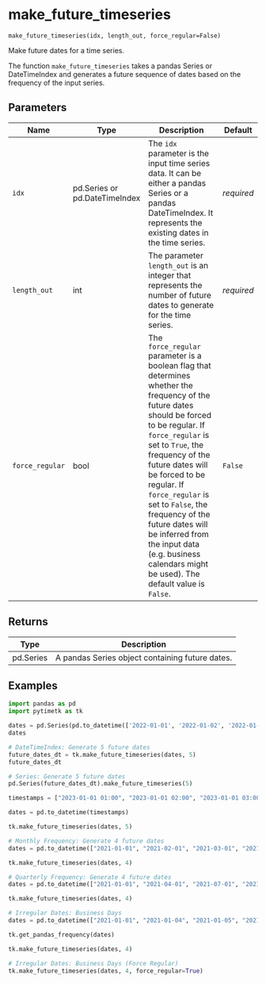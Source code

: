 # make_future_timeseries { #pytimetk.make_future_timeseries }

`make_future_timeseries(idx, length_out, force_regular=False)`

Make future dates for a time series.

The function `make_future_timeseries` takes a pandas Series or DateTimeIndex and generates a future sequence of dates based on the frequency of the input series.

## Parameters

| Name            | Type                          | Description                                                                                                                                                                                                                                                                                                                                                                                                                        | Default    |
|-----------------|-------------------------------|------------------------------------------------------------------------------------------------------------------------------------------------------------------------------------------------------------------------------------------------------------------------------------------------------------------------------------------------------------------------------------------------------------------------------------|------------|
| `idx`           | pd.Series or pd.DateTimeIndex | The `idx` parameter is the input time series data. It can be either a pandas Series or a pandas DateTimeIndex. It represents the existing dates in the time series.                                                                                                                                                                                                                                                                | _required_ |
| `length_out`    | int                           | The parameter `length_out` is an integer that represents the number of future dates to generate for the time series.                                                                                                                                                                                                                                                                                                               | _required_ |
| `force_regular` | bool                          | The `force_regular` parameter is a boolean flag that determines whether the frequency of the future dates should be forced to be regular. If `force_regular` is set to `True`, the frequency of the future dates will be forced to be regular. If `force_regular` is set to `False`, the frequency of the future dates will be inferred from the input data (e.g. business calendars might be used). The default value is `False`. | `False`    |

## Returns

| Type      | Description                                     |
|-----------|-------------------------------------------------|
| pd.Series | A pandas Series object containing future dates. |

## Examples

```python
import pandas as pd
import pytimetk as tk

dates = pd.Series(pd.to_datetime(['2022-01-01', '2022-01-02', '2022-01-03', '2022-01-04']))
dates
```

```python
# DateTimeIndex: Generate 5 future dates
future_dates_dt = tk.make_future_timeseries(dates, 5)
future_dates_dt
```

```python
# Series: Generate 5 future dates
pd.Series(future_dates_dt).make_future_timeseries(5)
```

```python
timestamps = ["2023-01-01 01:00", "2023-01-01 02:00", "2023-01-01 03:00", "2023-01-01 04:00", "2023-01-01 05:00"]

dates = pd.to_datetime(timestamps)

tk.make_future_timeseries(dates, 5)
```

```python
# Monthly Frequency: Generate 4 future dates
dates = pd.to_datetime(["2021-01-01", "2021-02-01", "2021-03-01", "2021-04-01"])

tk.make_future_timeseries(dates, 4)
```

```python
# Quarterly Frequency: Generate 4 future dates
dates = pd.to_datetime(["2021-01-01", "2021-04-01", "2021-07-01", "2021-10-01"])

tk.make_future_timeseries(dates, 4)
```

```python
# Irregular Dates: Business Days
dates = pd.to_datetime(["2021-01-01", "2021-01-04", "2021-01-05", "2021-01-06"])

tk.get_pandas_frequency(dates)

tk.make_future_timeseries(dates, 4)
```

```python
# Irregular Dates: Business Days (Force Regular)    
tk.make_future_timeseries(dates, 4, force_regular=True)
```